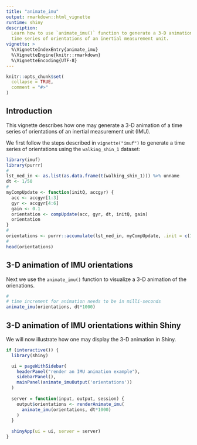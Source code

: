 ---
title: "animate_imu"
output: rmarkdown::html_vignette
runtime: shiny
description:
  Learn how to use `animate_imu()` function to generate a 3-D animation of a 
  time series of orientations of an inertial measurement unit.
vignette: >
  %\VignetteIndexEntry{animate_imu}
  %\VignetteEngine{knitr::rmarkdown}
  %\VignetteEncoding{UTF-8}
---

```{r, include = FALSE}
knitr::opts_chunk$set(
  collapse = TRUE,
  comment = "#>"
)
```
## Introduction

This vignette describes how one may generate a 3-D animation of a time series of orientations of an inertial measurement unit (IMU).

We first follow the steps described in `vignette("imuf")` to generate a time series of orientations using the `walking_shin_1` dataset:

```{r setup, message = FALSE}
library(imuf)
library(purrr)
#
lst_ned_in <- as.list(as.data.frame(t(walking_shin_1))) %>% unname
dt <- 1/50
#
myCompUpdate <- function(initQ, accgyr) {
  acc <- accgyr[1:3]
  gyr <- accgyr[4:6]
  gain <- 0.1
  orientation <- compUpdate(acc, gyr, dt, initQ, gain)
  orientation
}
#
orientations <- purrr::accumulate(lst_ned_in, myCompUpdate, .init = c(1, 0, 0, 0))
#
head(orientations)
```

## 3-D animation of IMU orientations

Next we use the `animate_imu()` function to visualize a 3-D animation of the orienations.

```{r}
#
# time increment for animation needs to be in milli-seconds
animate_imu(orientations, dt*1000)
```


## 3-D animation of IMU orientations within Shiny

We will now illustrate how one may display the 3-D animation in Shiny.

```{r}
if (interactive()) {
  library(shiny)

  ui = pageWithSidebar(
    headerPanel("render an IMU animation example"),
    sidebarPanel(),
    mainPanel(animate_imuOutput('orientations'))
  )
  
  server = function(input, output, session) {
    output$orientations <- renderAnimate_imu(
      animate_imu(orientations, dt*1000)
    )
  }
  
  shinyApp(ui = ui, server = server)
}
```
